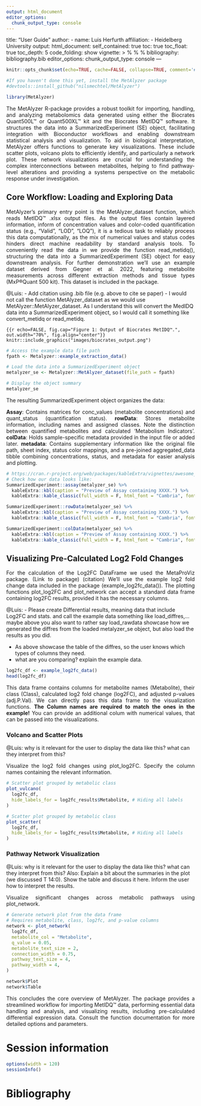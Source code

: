 ```yaml
---
output: html_document
editor_options: 
  chunk_output_type: console
---
```

title: "User Guide"
author:
  - name: Luis Herfurth
    affiliation:
    - Heidelberg University
output:
  html_document:
    self_contained: true
    toc: true
    toc_float: true
    toc_depth: 5
    code_folding: show
vignette: >
  %\VignetteIndexEntry{User Guide}
  %\VignetteEncoding{UTF-8}
  %\VignetteEngine{knitr::rmarkdown}
bibliography: bibliography.bib
editor_options:
  chunk_output_type: console
---

```r
knitr::opts_chunk$set(echo=TRUE, cache=FALSE, collapse=TRUE, comment='#>', warning=FALSE, message=FALSE)

#If you haven't done this yet, install the MetAlyzer package
#devtools::install_github("nilsmechtel/MetAlyzer")

library(MetAlyzer)
```


::: {style="text-align: justify"}
The MetAlyzer R-package provides a robust toolkit for importing, handling, and analyzing metabolomics data generated 
using either the Biocrates Quant500L™ or Quant500XL™ kit and the Biocrates MetIDQ™ software. It structures the data into a 
SummarizedExperiment (SE) object, facilitating integration with Bioconductor workflows and enabling downstream statistical 
analysis and visualization. To aid in biological interpretation, MetAlyzer offers functions to generate key visualizations. 
These include scatter plots, volcano plots to efficiently identify, and particularly a network plot. 
These network visualizations are crucial for understanding the complex interconnections between metabolites, 
helping to find pathway-level alterations and providing a systems perspective on the metabolic response under investigation.
:::

## Core Workflow: Loading and Exploring Data
::: {style="text-align: justify"}
MetAlyzer's primary entry point is the MetAlyzer_dataset function, which reads MetIDQ™ .xlsx output files. 
As the output files contain layered information, inform of concentration values and color-coded quantification status (e.g., "Valid", "LOD", "LOQ"), 
it is a tedious task to reliably process this data computationally, as the mix of numerical values and status codes hinders direct machine readability by standard analysis tools.
To conveniently read the data in we provide the function read_metidq(), structuring the data into a SummarizedExperiment (SE) object for easy downstream analysis.
For further demonstration we'll use an example dataset derived from Gegner et al. 2022, featuring metabolite measurements across different extraction methods 
and tissue types (MxP®Quant 500 kit). This dataset is included in the package.
:::

@Luis: 
- Add citation using .bib file (e.g. above to cite se paper)
- I would not call the function MetAlyzer_dataset as we would use MetAlyzer::MetAlyzer_dataset. As I understand this will convert the MedIDQ data into a SummarizedExperiment object, so I would call it something like convert_metidq or read_metidq.

```{{r echo=FALSE, fig.cap="Figure 1: Output of Biocrates MetIDQ™.", out.width="70%", fig.align="center"}}
knitr::include_graphics("images/biocrates_output.png")
```


```r
# Access the example data file path
fpath <- Metalyzer::example_extraction_data()

# Load the data into a SummarizedExperiment object
metalyzer_se <- Metalyzer::MetAlyzer_dataset(file_path = fpath)

# Display the object summary
metalyzer_se
```

::: {style="text-align: justify"}
The resulting SummarizedExperiment object organizes the data:

**Assay**: Contains matrices for conc_values (metabolite concentrations) and quant_status (quantification status).
**rowData**: Stores metabolite information, including names and assigned classes. Note the distinction between quantified metabolites and calculated 'Metabolism Indicators'.
**colData**: Holds sample-specific metadata provided in the input file or added later.
**metadata**: Contains supplementary information like the original file path, sheet index, status color mappings, 
and a pre-joined aggregated_data tibble combining concentrations, status, and metadata for easier analysis and plotting.
:::

```r
# https://cran.r-project.org/web/packages/kableExtra/vignettes/awesome_table_in_html.html
# Check how our data looks like:
SummarizedExperiment::assay(metalyzer_se) %>%
  kableExtra::kbl(caption = "Preview of Assay containing XXXX.") %>%
  kableExtra::kable_classic(full_width = F, html_font = "Cambria", font_size = 12)

SummarizedExperiment::rowData(metalyzer_se) %>%
  kableExtra::kbl(caption = "Preview of Assay containing XXXX.") %>%
  kableExtra::kable_classic(full_width = F, html_font = "Cambria", font_size = 12)

SummarizedExperiment::colData(metalyzer_se) %>%
  kableExtra::kbl(caption = "Preview of Assay containing XXXX.") %>%
  kableExtra::kable_classic(full_width = F, html_font = "Cambria", font_size = 12)
```


## Visualizing Pre-Calculated Log2 Fold Changes
::: {style="text-align: justify"}
For the calculation of the Log2FC DataFrame we used the MetaProViz package. (Link to package) (citation)
We'll use the example log2 fold change data included in the package (example_log2fc_data()). 
The plotting functions plot_log2FC and plot_network can accept a standard data frame containing log2FC results, provided it has the necessary columns.
:::

@Luis: 
- Please create Differential results, meaning data that include Log2FC and stats. and call the example data something like load_diffres,... maybe above you also want to rather say load_rawdata
showcase how we generated the diffres from the loaded metalyzer_se object, but also load the results as you did. 

- As above showcase the table of the diffres, so the user knows which types of columns they need.
- what are you comparing? explain the example data.
```r
log2fc_df <- example_log2fc_data()
head(log2fc_df)
```

::: {style="text-align: justify"}
This data frame contains columns for metabolite names (Metabolite), their class (Class), calculated log2 fold change (log2FC), and adjusted p-values (adj.P.Val). 
We can directly pass this data frame to the visualization functions. **The Column names are required to match the ones in the example!** 
You can provide an additional colum with numerical values, that can be passed into the visualizations.
:::

### Volcano and Scatter Plots
@Luis: why is it relevant for the user to display the data like this? what can they interpret from this?

::: {style="text-align: justify"}
Visualize the log2 fold changes using plot_log2FC. Specify the column names containing the relevant information.
:::

```r
# Scatter plot grouped by metabolic class
plot_vulcano(
  log2fc_df,
  hide_labels_for = log2fc_results$Metabolite, # Hiding all labels
)
```
```r
# Scatter plot grouped by metabolic class
plot_scatter(
  log2fc_df,
  hide_labels_for = log2fc_results$Metabolite, # Hiding all labels
)
```

### Pathway Network Visualization
@Luis: why is it relevant for the user to display the data like this? what can they interpret from this?
Also: Explain a bit about the summaries in the plot (we discussed T 14:0). Show the table and discuss it here. Inform the user how to interpret the results. 


::: {style="text-align: justify"}
Visualize significant changes across metabolic pathways using plot_network. 
:::

```r
# Generate network plot from the data frame
# Requires metabolite, class, log2fc, and p-value columns
network <- plot_network(
  log2fc_df,
  metabolite_col = "Metabolite",
  q_value = 0.05,
  metabolite_text_size = 2,
  connection_width = 0.75,
  pathway_text_size = 4,
  pathway_width = 4,
)

network$Plot
network$Table
```

::: {style="text-align: justify"}
This concludes the core overview of MetAlyzer. The package provides a streamlined workflow for importing MetIDQ™ data, performing essential data handling and analysis, and visualizing results, including pre-calculated differential expression data. Consult the function documentation for more detailed options and parameters.
:::

# Session information
```r
options(width = 120)
sessionInfo()
```

# Bibliography
